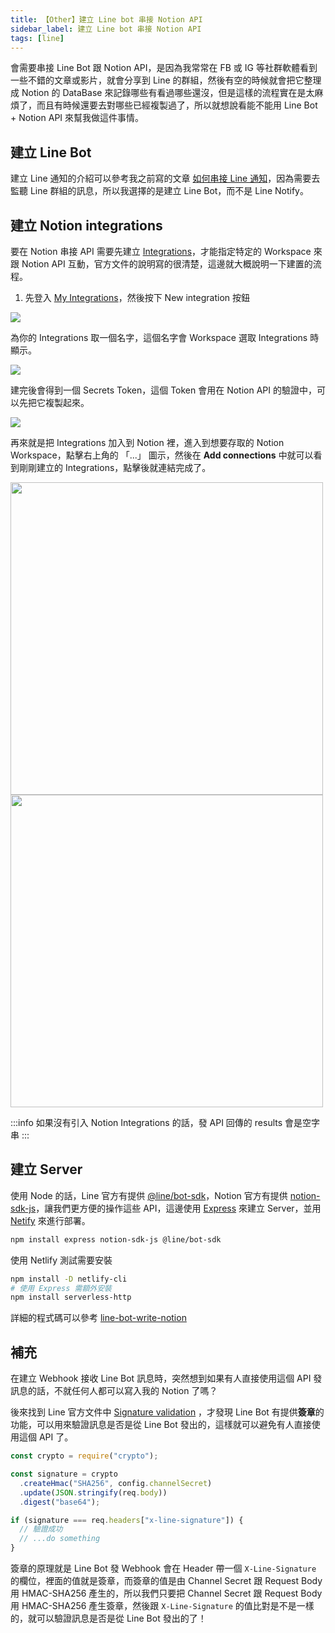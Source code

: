 ```yaml
---
title: 【Other】建立 Line bot 串接 Notion API
sidebar_label: 建立 Line bot 串接 Notion API
tags: [line]
---
```



會需要串接 Line Bot 跟 Notion API，是因為我常常在 FB 或 IG 等社群軟體看到一些不錯的文章或影片，就會分享到 Line 的群組，然後有空的時候就會把它整理成 Notion 的 DataBase 來記錄哪些有看過哪些還沒，但是這樣的流程實在是太麻煩了，而且有時候還要去對哪些已經複製過了，所以就想說看能不能用 <Highlight color='green'>Line Bot</Highlight> + <Highlight color='blue'>Notion API</Highlight> 來幫我做這件事情。

## 建立 Line Bot

建立 Line 通知的介紹可以參考我之前寫的文章 [如何串接 Line 通知](/other/line-notify)，因為需要去監聽 Line 群組的訊息，所以我選擇的是建立 Line Bot，而不是 Line Notify。

## 建立 Notion integrations

要在 Notion 串接 API 需要先建立 [Integrations](https://developers.notion.com/docs/create-a-notion-integration)，才能指定特定的 Workspace 來跟 Notion API 互動，官方文件的說明寫的很清楚，這邊就大概說明一下建置的流程。

1. 先登入 [My Integrations](https://www.notion.so/my-integrations)，然後按下 New integration 按鈕

<Img src={image_1} />

為你的 Integrations 取一個名字，這個名字會 Workspace 選取 Integrations 時顯示。

<Img src={image_2} />

建完後會得到一個 Secrets Token，這個 Token 會用在 Notion API 的驗證中，可以先把它複製起來。

<Img src={image_3} />

再來就是把 Integrations 加入到 Notion 裡，進入到想要存取的 Notion Workspace，點擊右上角的 「...」 圖示，然後在 **Add connections** 中就可以看到剛剛建立的 Integrations，點擊後就連結完成了。

<Img src={image_4} width='500px' />

<Img src={image_5} width='500px' />

:::info
如果沒有引入 Notion Integrations 的話，發 API 回傳的 results 會是空字串
:::

## 建立 Server

使用 Node 的話，Line 官方有提供 [@line/bot-sdk](https://github.com/line/line-bot-sdk-nodejs)，Notion 官方有提供 [notion-sdk-js](https://github.com/makenotion/notion-sdk-js)，讓我們更方便的操作這些 API，這邊使用 [Express](https://expressjs.com/) 來建立 Server，並用 [Netify](https://www.netlify.com/) 來進行部署。

```bash
npm install express notion-sdk-js @line/bot-sdk
```

使用 Netlify 測試需要安裝

```bash
npm install -D netlify-cli
# 使用 Express 需額外安裝
npm install serverless-http
```

詳細的程式碼可以參考 [line-bot-write-notion](https://github.com/Jim876633/line-bot-write-notion/blob/main/api/server.js)

## 補充

在建立 Webhook 接收 Line Bot 訊息時，突然想到如果有人直接使用這個 API 發訊息的話，不就任何人都可以寫入我的 Notion 了嗎？

後來找到 Line 官方文件中 [Signature validation](https://developers.line.biz/en/reference/messaging-api/#signature-validation) ，才發現 Line Bot 有提供**簽章**的功能，可以用來驗證訊息是否是從 Line Bot 發出的，這樣就可以避免有人直接使用這個 API 了。

```js
const crypto = require("crypto");

const signature = crypto
  .createHmac("SHA256", config.channelSecret)
  .update(JSON.stringify(req.body))
  .digest("base64");

if (signature === req.headers["x-line-signature"]) {
  // 驗證成功
  // ...do something
}
```

簽章的原理就是 Line Bot 發 Webhook 會在 Header 帶一個 `X-Line-Signature` 的欄位，裡面的值就是簽章，而簽章的值是由 Channel Secret 跟 Request Body 用 HMAC-SHA256 產生的，所以我們只要把 Channel Secret 跟 Request Body 用 HMAC-SHA256 產生簽章，然後跟 `X-Line-Signature` 的值比對是不是一樣的，就可以驗證訊息是否是從 Line Bot 發出的了！
